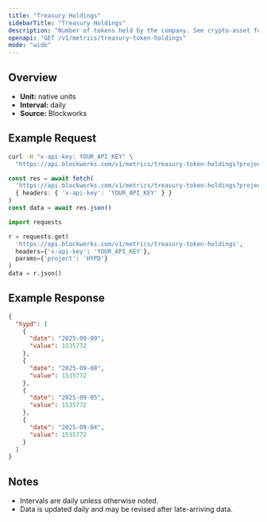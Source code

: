 ```yaml
---
title: "Treasury Holdings"
sidebarTitle: "Treasury Holdings"
description: "Number of tokens held by the company. See crypto-asset for asset indicator"
openapi: "GET /v1/metrics/treasury-token-holdings"
mode: "wide"
---
```


## Overview

- **Unit:** native units
- **Interval:** daily
- **Source:** Blockworks

## Example Request

<CodeGroup>

```bash cURL
curl -H "x-api-key: YOUR_API_KEY" \
  "https://api.blockworks.com/v1/metrics/treasury-token-holdings?project=HYPD"
```

```typescript TypeScript
const res = await fetch(
  'https://api.blockworks.com/v1/metrics/treasury-token-holdings?project=HYPD',
  { headers: { 'x-api-key': 'YOUR_API_KEY' } }
)
const data = await res.json()
```

```python Python
import requests

r = requests.get(
  'https://api.blockworks.com/v1/metrics/treasury-token-holdings',
  headers={'x-api-key': 'YOUR_API_KEY'},
  params={'project': 'HYPD'}
)
data = r.json()
```

</CodeGroup>

## Example Response

```json
{
  "hypd": [
    {
      "date": "2025-09-09",
      "value": 1535772
    },
    {
      "date": "2025-09-08",
      "value": 1535772
    },
    {
      "date": "2025-09-05",
      "value": 1535772
    },
    {
      "date": "2025-09-04",
      "value": 1535772
    }
  ]
}
```

## Notes
- Intervals are daily unless otherwise noted.
- Data is updated daily and may be revised after late-arriving data.